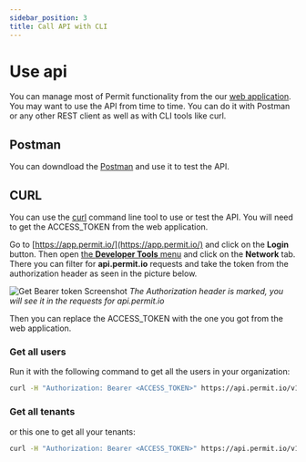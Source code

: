 ```yaml
---
sidebar_position: 3
title: Call API with CLI
---
```


# Use api

You can manage most of Permit functionality from the our [web application](https://app.permit.io/).
You may want to use the API from time to time.
You can do it with Postman or any other REST client as well as with CLI tools like curl.

## Postman

You can downdload the [Postman](https://www.getpostman.com/downloads/mac) and use it to test the API.


## CURL

You can use the [curl](https://curl.haxx.se/) command line tool to use or test the API.
You will need to get the ACCESS_TOKEN from the web application.

Go to [https://app.permit.io/](https://app.permit.io/) and click on the **Login** button.
Then open [the **Developer Tools** menu](https://developer.chrome.com/docs/devtools/open/) and click on the **Network** tab.
There you can filter for **api.permit.io** requests and take the token from the authorization header as seen in the picture below.

![Get Bearer token Screenshot](/img/screenshots/get_bearer_token.png)
_The Authorization header is marked, you will see it in the requests for api.permit.io_

Then you can replace the ACCESS_TOKEN with the one you got from the web application.

### Get all users
Run it with the following command to get all the users in your organization:

```bash
curl -H "Authorization: Bearer <ACCESS_TOKEN>" https://api.permit.io/v1/users
```

### Get all tenants
or this one to get all your tenants:

```bash
curl -H "Authorization: Bearer <ACCESS_TOKEN>" https://api.permit.io/v1/tenants
```